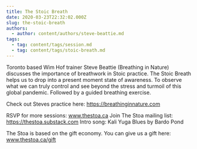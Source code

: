```yaml
---
title: The Stoic Breath
date: 2020-03-23T22:32:02.000Z
slug: the-stoic-breath
authors:
  - author: content/authors/steve-beattie.md
tags:
  - tag: content/tags/session.md
  - tag: content/tags/stoic-breath.md
---
```


Toronto based Wim Hof trainer Steve Beattie (Breathing in Nature) discusses the importance of breathwork in Stoic practice. The Stoic Breath helps us to drop into a present moment state of awareness. To observe what we can truly control and see beyond the stress and turmoil of this global pandemic. Followed by a guided breathing exercise. 

Check out Steves practice here: https://breathinginnature.com

RSVP for more sessions: www.thestoa.ca
Join The Stoa mailing list: https://thestoa.substack.com
Intro song: Kali Yuga Blues by Bardo Pond

The Stoa is based on the gift economy. You can give us a gift here: www.thestoa.ca/gift
